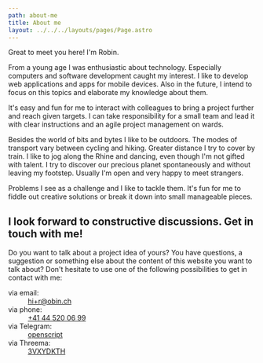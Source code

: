 ```yaml
---
path: about-me
title: About me
layout: ../../../layouts/pages/Page.astro
---
```


Great to meet you here! I'm Robin.

From a young age I was enthusiastic about technology. Especially computers and software development caught my interest. I like to develop web applications and apps for mobile devices. Also in the future, I intend to focus on this topics and elaborate my knowledge about them.

It's easy and fun for me to interact with colleagues to bring a project further and reach given targets. I can take responsibility for a small team and lead it with clear instructions and an agile project management on wards.

Besides the world of bits and bytes I like to be outdoors. The modes of transport vary between cycling and hiking. Greater distance I try to cover by train. I like to jog along the Rhine and dancing, even though I'm not gifted with talent. I try to discover our precious planet spontaneously and without leaving my footstep. Usually I'm open and very happy to meet strangers.

Problems I see as a challenge and I like to tackle them. It's fun for me to fiddle out creative solutions or break it down into small manageable pieces.

## I look forward to constructive discussions. Get in touch with me!

Do you want to talk about a project idea of yours? You have questions, a suggestion or something else about the content of this website you want to talk about? Don't hesitate to use one of the following possibilities to get in contact with me:

<dl>
  <dt>via email:</dt>
  <dd>
    <a href="mailto:hi+r@obin.ch">hi+r@obin.ch</a>
  </dd>
  <dt>via phone:</dt>
  <dd>
    <a href="tel:+41445200699">+41 44 520 06 99</a>
  </dd>
  <dt>via Telegram:</dt>
  <dd>
    <a href="https://t.me/openscript">openscript</a>
  </dd>
  <dt>via Threema:</dt>
  <dd>
    <a href="https://threema.id/3VXYDKTH">3VXYDKTH</a>
  </dd>
</dl>

